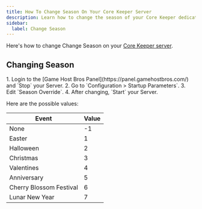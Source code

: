 ```yaml
---
title: How To Change Season On Your Core Keeper Server
description: Learn how to change the season of your Core Keeper dedicated Server.
sidebar:
  label: Change Season
---
```


Here's how to change Change Season on your [Core Keeper server](https://www.gamehostbros.com/core-keeper-server-hosting/). 

## Changing Season

<Steps>
1. Login to the [Game Host Bros Panel](https://panel.gamehostbros.com/) and `Stop` your Server.
2. Go to `Configuration > Startup Parameters`.
3. Edit `Season Override`.
4. After changing, `Start` your Server.
</Steps>

Here are the possible values:

| Event | Value |
|---------|-------|
| None | -1 |
| Easter | 1 |
| Halloween | 2 |
| Christmas | 3 |
| Valentines | 4 |
| Anniversary | 5 |
| Cherry Blossom Festival | 6 |
| Lunar New Year | 7 |
